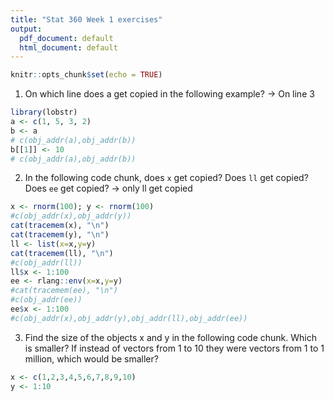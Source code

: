 ```yaml
---
title: "Stat 360 Week 1 exercises"
output:
  pdf_document: default
  html_document: default
---
```


```r
knitr::opts_chunk$set(echo = TRUE)
```


1. On which line does a get copied in the following example?
-> On line 3
```r
library(lobstr)
a <- c(1, 5, 3, 2)
b <- a
# c(obj_addr(a),obj_addr(b))
b[[1]] <- 10
# c(obj_addr(a),obj_addr(b))
```

2. In the following code chunk, does `x` get copied? Does `ll` get copied? Does  `ee` get copied?
-> only ll get copied
```r
x <- rnorm(100); y <- rnorm(100)
#c(obj_addr(x),obj_addr(y))
cat(tracemem(x), "\n")
cat(tracemem(y), "\n")
ll <- list(x=x,y=y)
cat(tracemem(ll), "\n")
#c(obj_addr(ll))
ll$x <- 1:100
ee <- rlang::env(x=x,y=y)
#cat(tracemem(ee), "\n")
#c(obj_addr(ee))
ee$x <- 1:100
#c(obj_addr(x),obj_addr(y),obj_addr(ll),obj_addr(ee))
```

3. Find the size of the objects x and y in the following code chunk.
Which is smaller? If instead of vectors from 1 to 10 they were vectors
from 1 to 1 million, which would be smaller?

```r
x <- c(1,2,3,4,5,6,7,8,9,10)
y <- 1:10
```
